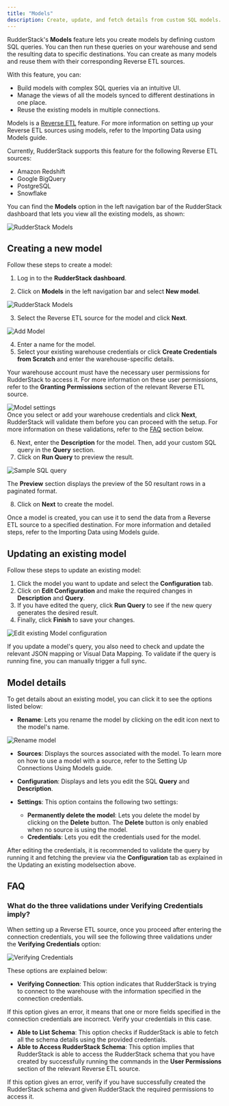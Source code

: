 ```yaml
---
title: "Models"
description: Create, update, and fetch details from custom SQL models.
---
```


RudderStack's **Models** feature lets you create models by defining custom SQL queries. You can then run these queries on your warehouse and send the resulting data to specific destinations. You can create as many models and reuse them with their corresponding Reverse ETL sources.

With this feature, you can:

* Build models with complex SQL queries via an intuitive UI.
* Manage the views of all the models synced to different destinations in one place.
* Reuse the existing models in multiple connections.

<div class="successBlock">
  
Models is a <a href="https://www.rudderstack.com/docs/sources/reverse-etl/">Reverse ETL</a> feature. For more information on setting up your Reverse ETL sources using models, refer to the <Link to="/sources/reverse-etl/common-settings/importing-data-using-models/">Importing Data using Models</Link> guide.
</div>

<div class="infoBlock">

Currently, RudderStack supports this feature for the following Reverse ETL sources:
<ul>
<li><Link to="/sources/reverse-etl/amazon-redshift/">Amazon Redshift</Link></li> 
<li><Link to="/sources/reverse-etl/google-bigquery/">Google BigQuery</Link></li>
<li><Link to="/sources/reverse-etl/postgresql/">PostgreSQL</Link></li>
<li><Link to="/sources/reverse-etl/snowflake/">Snowflake</Link></li>
</ul>
</div>

You can find the **Models** option in the left navigation bar of the RudderStack dashboard that lets you view all the existing models, as shown:

<img src="../../../assets/warehouse-actions-sources/models-view-dashboard.png" alt="RudderStack Models" />

## Creating a new model

Follow these steps to create a model:

1. Log in to the **RudderStack dashboard**.

2. Click on **Models** in the left navigation bar and select **New model**.

<img src="../../../assets/warehouse-actions-sources/models-dashboard.png" alt="RudderStack Models"/>

3. Select the Reverse ETL source for the model and click **Next**.

<img src="../../../assets/warehouse-actions-sources/select-source-model.png" alt="Add Model"/>

4. Enter a name for the model.
5. Select your existing warehouse credentials or click **Create Credentials from Scratch** and enter the warehouse-specific details.
 
<div class="warningBlock">

Your warehouse account must have the necessary user permissions for RudderStack to access it. For more information on these user permissions, refer to the <strong>Granting Permissions</strong> section of the relevant <Link to="/sources/reverse-etl/">Reverse ETL</Link> source.
</div>

<img src="../../../assets/warehouse-actions-sources/model-settings.png" alt="Model settings" />

<div class="infoBlock">
Once you select or add your warehouse credentials and click <strong>Next</strong>, RudderStack will validate them before you can proceed with the setup. For more information on these validations, refer to the <a href="#faq">FAQ</a> section below.
</div>

6. Next, enter the **Description** for the model. Then, add your custom SQL query in the **Query** section. 
7. Click on **Run Query** to preview the result.

<img src="../../../assets/warehouse-actions-sources/sample-sql-query.png" alt="Sample SQL query" />

<div class="infoBlock">

The <strong>Preview</strong> section displays the preview of the 50 resultant rows in a paginated format.
</div>

8. Click on **Next** to create the model.

<div class="infoBlock">
Once a model is created, you can use it to send the data from a Reverse ETL source to a specified destination. For more information and detailed steps, refer to the <Link to="/sources/reverse-etl/common-settings/importing-data-using-models/">Importing Data using Models</Link> guide.
</div>

## Updating an existing model

Follow these steps to update an existing model:

1. Click the model you want to update and select the **Configuration** tab.
2. Click on **Edit Configuration** and make the required changes in  **Description** and **Query**.
3. If you have edited the query, click **Run Query** to see if the new query generates the desired result.
4. Finally, click **Finish** to save your changes.

<img src="../../../assets/warehouse-actions-sources/edit-model-configuration.png" alt="Edit existing Model configuration" />

<div class="infoBlock">
  
If you update a model's query, you also need to check and update the relevant JSON mapping or <Link to="/sources/reverse-etl/features/visual-data-mapper/">Visual Data Mapping</Link>. To validate if the query is running fine, you can manually trigger a full sync.
</div>

## Model details

To get details about an existing model, you can click it to see the options listed below:

- **Rename**: Lets you rename the model by clicking on the edit icon next to the model's name.

<img src="../../../assets/warehouse-actions-sources/model-rename.png" alt="Rename model" />

- **Sources**: Displays the sources associated with the model. To learn more on how to use a model with a source, refer to the <Link to="/sources/reverse-etl/features/models/">Setting Up Connections Using Models</Link> guide.
- **Configuration**: Displays and lets you edit the SQL **Query** and **Description**.
- **Settings**: This option contains the following two settings:

   - **Permanently delete the model**: Lets you delete the model by clicking on the **Delete** button. The **Delete** button is only enabled when no source is using the model.
   - **Credentials**: Lets you edit the credentials used for the model.

<div class="infoBlock">

After editing the credentials, it is recommended to validate the query by running it and fetching the preview via the <strong>Configuration</strong> tab as explained in the <Link to="/sources/reverse-etl/features/models/#updating-an-existing-model">Updating an existing model</Link>section above.
</div>

## FAQ

### What do the three validations under Verifying Credentials imply?

When setting up a Reverse ETL source, once you proceed after entering the connection credentials, you will see the following three validations under the **Verifying Credentials** option:

<img src="../../../assets/validations.png" alt="Verifying Credentials" />

These options are explained below:

* **Verifying Connection**: This option indicates that RudderStack is trying to connect to the warehouse with the information specified in the connection credentials. 

<div class="warningBlock">

If this option gives an error, it means that one or more fields specified in the connection credentials are incorrect. Verify your credentials in this case.
</div>

* **Able to List Schema**: This option checks if RudderStack is able to fetch all the schema details using the provided credentials. 
* **Able to Access RudderStack Schema**: This option implies that RudderStack is able to access the RudderStack schema that you have created by successfully running the commands in the **User Permissions** section of the relevant <Link to="/sources/reverse-etl">Reverse ETL source</Link>. 

<div class="warningBlock">

If this option gives an error, verify if you have successfully created the RudderStack schema and given RudderStack the required permissions to access it.
</div>


